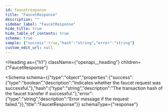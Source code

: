 ```yaml
---
id: faucetresponse
title: "FaucetResponse"
description: ""
sidebar_label: "FaucetResponse"
hide_title: true
hide_table_of_contents: true
schema: true
sample: {"success":true,"hash":"string","error":"string"}
custom_edit_url: null
---
```



<Heading
  as={"h1"}
  className={"openapi__heading"}
  children={"FaucetResponse"}
>
</Heading>





<Schema
  schema={{"type":"object","properties":{"success":{"type":"boolean","description":"Indicates whether the faucet request was successful."},"hash":{"type":"string","description":"The transaction hash of the faucet transfer if successful."},"error":{"type":"string","description":"Error message if the request failed."}},"title":"FaucetResponse"}}
  schemaType={"response"}
>
  
</Schema>
            